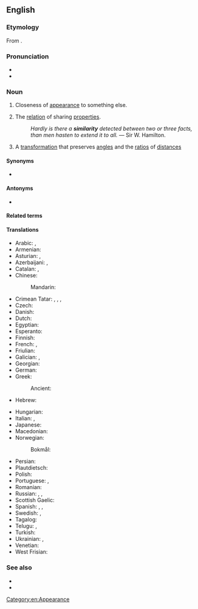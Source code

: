 ==English==
{{wikipedia}}

===Etymology===
{{PIE root|en|sem}}
From {{etyl|fr|en}} {{m|fr|similarité}}.

===Pronunciation===
* {{IPA|en|/sɪmɪˈlæɹɪti/}}
* {{rhymes|en|æɹɪti}}

===Noun===
{{en-noun|~}}

# Closeness of [[appearance]] to something else.
# {{lb|en|philosophy}} The [[relation]] of sharing [[properties]].
#: ''Hardly is there a '''similarity''' detected between two or three facts, than men hasten to extend it to all.'' &mdash; Sir W. Hamilton.
# {{lb|en|maths}} A [[transformation]] that preserves [[angle]]s and the [[ratio]]s of [[distance]]s

====Synonyms====
* {{l|en|resemblance}}

====Antonyms====
* {{l|en|difference}}

====Related terms====
{{rootsee|en|sem}}

====Translations====
{{trans-top|closeness of appearance}}
* Arabic: {{t|ar|تَشَابُه|m}}, {{t+|ar|شَبَه|m}}
* Armenian: {{t+|hy|նմանություն}}
* Asturian: {{t|ast|asemeyanza|f}}, {{t|ast|semeyanza|f}}
* Azerbaijani: {{t|az|bənzərlik}}, {{t|az|oxşarlıq}}
* Catalan: {{t|ca|semblança|f}}, {{t|ca|similitud|f}}
* Chinese:
*: Mandarin: {{t+|cmn|相似|tr=xiāngsì|sc=Hani}}
* Crimean Tatar: {{t|crh|oşama}}, {{t|crh|oşav}}, {{t|crh|beñzme}}, {{t|crh|beñzev}}
* Czech: {{t+|cs|podobnost|f}}
* Danish: {{t+|da|lighed|c}}
* Dutch: {{t+|nl|gelijkenis|f}}
* Egyptian: {{t-egy|mjt|h=mi-t}}
* Esperanto: {{t|eo|simileco}}
* Finnish: {{t+|fi|samankaltaisuus}}
* French: {{t+|fr|similarité|f}}, {{t+|fr|similitude|f}}
* Friulian: {{t|fur|someance|f}}
* Galician: {{t+|gl|semellanza|f}}, {{t+|gl|similitude|f}}
* Georgian: {{t|ka|მსგავსება}}
* German: {{t+|de|Ähnlichkeit|f}}
* Greek:
*: Ancient: {{t|grc|ὁμοιότης|f}}
* Hebrew: {{t+|he|דִּמְיוֹן|m|tr=dimyón}}
{{trans-mid}}
* Hungarian: {{t+|hu|hasonlóság}}
* Italian: {{t|it|similarità}}, {{t+|it|somiglianza|f}}
* Japanese: {{t+|ja|類似|tr=るいじ, ruiji|sc=Jpan}}
* Macedonian: {{t|mk|сличност|f}}
* Norwegian:
*: Bokmål: {{t+|no|likhet|m|f}}
* Persian: {{t+|fa|تشابه|tr=tašâboh}}
* Plautdietsch: {{t|pdt|Änlichkjeit|f}}
* Polish: {{t+|pl|podobieństwo|n}}
* Portuguese: {{t+|pt|semelhança|f}}, {{t|pt|similaridade|f}}
* Romanian: {{t+|ro|similaritate}}
* Russian: {{t+|ru|схо́дство|n}}, {{t+|ru|подо́бие|n}}, {{t+|ru|схо́жесть|f}}
* Scottish Gaelic: {{t|gd|coltas|m}}
* Spanish: {{t+|es|semejanza|f}}, {{t+|es|similitud|f}}, {{qualifier|barbarism}} {{t|es|similaridad|f}}
* Swedish: {{t+|sv|likhet|c}}, {{t|sv|similaritet|c}}
* Tagalog: {{t|tl|pagkakahawig}}
* Telugu: {{t+|te|సారూప్యత}}, {{t|te|ఒకే పోలిక}}
* Turkish: {{t+|tr|benzerlik}}
* Ukrainian: {{t|uk|схо́жість|f}}, {{t|uk|поді́бність|f}}
* Venetian: {{t|vec|somejansa|f}}
* West Frisian: {{t|fy|likenis}}
{{trans-bottom}}

===See also===
* {{l|en|likeness}}
* {{l|en|alikeness}}

[[Category:en:Appearance]]
